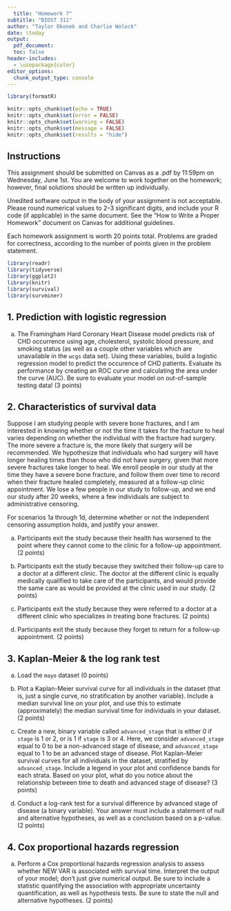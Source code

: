 ```yaml
---
  title: "Homework 7"
subtitle: "BIOST 311"
author: "Taylor Okonek and Charlie Wolock"
date: \today
output: 
  pdf_document:
  toc: false
header-includes:
  - \usepackage{color}
editor_options: 
  chunk_output_type: console
---
```

  
  ```r
library(formatR)

knitr::opts_chunk$set(echo = TRUE)
knitr::opts_chunk$set(error = FALSE)
knitr::opts_chunk$set(warning = FALSE)
knitr::opts_chunk$set(message = FALSE)
knitr::opts_chunk$set(results = "hide")
```


## Instructions

This assignment should be submitted on Canvas as a .pdf by 11:59pm on Wednesday, June 1st. You are welcome to work together on the homework; however, final solutions should be written up individually. 

Unedited software output in the body of your assignment is not acceptable. Please round numerical values to 2--3 significant digits, and include your R code (if applicable) in the same document. See the "How to Write a Proper Homework" document on Canvas for additional guidelines.  

Each homework assignment is worth 20 points total. Problems are graded for correctness, according to the number of points given in the problem statement.

```r
library(readr)
library(tidyverse)
library(ggplot2)
library(knitr)
library(survival)
library(survminer)
```

## 1. Prediction with logistic regression

a. The Framingham Hard Coronary Heart Disease model predicts risk of CHD occurrence using age, cholesterol, systolic blood pressure, and smoking status (as well as a couple other variables which are unavailable in the `wcgs` data set). Using these variables, build a logistic regression model to predict the occurence of CHD patients. Evaluate its performance by creating an ROC curve and calculating the area under the curve (AUC). Be sure to evaluate your model on out-of-sample testing data! (3 points)

## 2. Characteristics of survival data

Suppose I am studying people with severe bone fractures, and I am interested in knowing whether or not the time it takes for the fracture to heal varies depending on whether the individual with the fracture had surgery. The more severe a fracture is, the more likely that surgery will be recommended. We hypothesize that individuals who had surgery will have longer healing times than those who did not have surgery, given that more severe fractures take longer to heal. We enroll people in our study at the time they have a severe bone fracture, and follow them over time to record when their fracture healed completely, measured at a follow-up clinic appointment. We lose a few people in our study to follow-up, and we end our study after 20 weeks, where a few individuals are subject to administrative censoring.

For scenarios 1a through 1d, determine whether or not the independent censoring assumption holds, and justify your answer.

a. Participants exit the study because their health has worsened to the point where they cannot come to the clinic for a follow-up appointment. (2 points)

b. Participants exit the study because they switched their follow-up care to a doctor at a different clinic. The doctor at the different clinic is equally medically qualified to take care of the participants, and would provide the same care as would be provided at the clinic used in our study. (2 points)

c. Participants exit the study because they were referred to a doctor at a different clinic who specializes in treating bone fractures. (2 points)

d. Participants exit the study because they forget to return for a follow-up appointment. (2 points)

## 3. Kaplan-Meier & the log rank test

a. Load the `mayo` dataset (0 points)

b. Plot a Kaplan-Meier survival curve for all individuals in the dataset (that is, just a single curve, no stratification by another variable). Include a median survival line on your plot, and use this to estimate (approximately) the median survival time for individuals in your dataset. (2 points)

d. Create a new, binary variable called `advanced_stage` that is either 0 if `stage` is 1 or 2, or is 1 if `stage` is 3 or 4. Here, we consider `advanced_stage` equal to 0 to be a non-advanced stage of disease, and `advanced_stage` equal to 1 to be an advanced stage of disease. Plot Kaplan-Meier survival curves for all individuals in the dataset, stratified by `advanced_stage`. Include a legend in your plot and confidence bands for each strata. Based on your plot, what do you notice about the relationship between time to death and advanced stage of disease? (3 points)

e. Conduct a log-rank test for a survival difference by advanced stage of disease (a binary variable). Your answer must include a statement of null and alternative hypotheses, as well as a conclusion based on a p-value. (2 points)

## 4. Cox proportional hazards regression


a. Perform a Cox proportional hazards regression analysis to assess whether NEW VAR is associated with survival time. Interpret the output of your model; don't just give numerical output. Be sure to include a statistic quantifying the association with appropriate uncertainty quantification, as well as hypothesis tests. Be sure to state the null and alternative hypotheses. (2 points)


